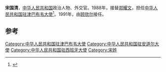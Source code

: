 '''宋国清'''，[[中华人民共和国|中华人民共和国]]政治人物、外交官。1988年，接替[[郑耀文|郑耀文]]，担任[[中国驻津巴布韦大使列表|中华人民共和国驻津巴布韦大使]]<ref>{{cite web|author=中华人民共和国外交部|title=中国驻津巴布韦历任大使|url=http://www.mfa.gov.cn/chn/pds/ziliao/wjrw/2167/2170/t9193.htm|publisher=中华人民共和国外交部|accessdate=2012-03-09}}</ref>。1991年，由[[顾欣尔|顾欣尔]]接任。

== 参考 ==
{{reflist}}
{{start box}}
{{s-dip}}
{{succession box|[[郑耀文|郑耀文]]|[[顾欣尔|顾欣尔]]|[[中国驻津巴布韦大使列表|中华人民共和国驻津巴布韦大使]]|1988年7月-1991年7月}}
{{succession box|[[原燾|原燾]]|[[湯永貴|湯永貴]]|[[中國駐西班牙大使列表|中華人民共和國駐西班牙大使]]<br /><small>首任兼駐[[中國駐安道爾大使列表|安道爾]]</small>|1994年2月－1998年2月}}
{{end box}}
{{中国政治人物小作品}}

[[Category:中华人民共和国驻津巴布韦大使|Category:中华人民共和国驻津巴布韦大使]]
[[Category:中华人民共和国驻安道尔大使|Category:中华人民共和国驻安道尔大使]]
[[Category:中华人民共和国驻西班牙大使|Category:中华人民共和国驻西班牙大使]]
[[Category:宋姓|Category:宋姓]]